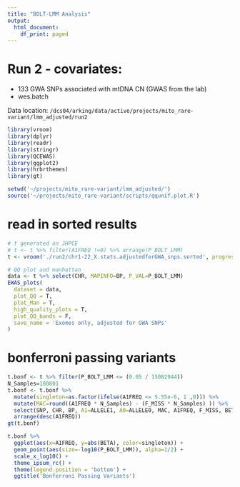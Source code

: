 ```yaml
---
title: "BOLT-LMM Analysis"
output:
  html_document:
    df_print: paged
---
```


# Run 2 - covariates:
- 133 GWA SNPs associated with mtDNA CN (GWAS from the lab)
- wes.batch

Data location:
`/dcs04/arking/data/active/projects/mito_rare-variant/lmm_adjusted/run2`

```r
library(vroom)
library(dplyr)
library(readr)
library(stringr)
library(QCEWAS)
library(ggplot2)
library(hrbrthemes)
library(gt)

setwd('~/projects/mito_rare-variant/lmm_adjusted/')
source('~/projects/mito_rare-variant/scripts/qqunif.plot.R')

```

# read in sorted results
```r
# t generated on JHPCE
# t <- t %>% filter(A1FREQ !=0) %>% arrange(P_BOLT_LMM)
t <- vroom('./run2/chr1-22_X.stats.adjustedforGWA_snps.sorted', progress=T)

# QQ plot and manhattan
data <- t %>% select(CHR, MAPINFO=BP, P_VAL=P_BOLT_LMM)
EWAS_plots(
  dataset = data,
  plot_QQ = T,
  plot_Man = T,
  high_quality_plots = T,
  plot_QQ_bands = F,
  save_name = 'Exomes only, adjusted for GWA SNPs'
)

```

# bonferroni passing variants
```r
t.bonf <- t %>% filter(P_BOLT_LMM <= (0.05 / 15082944))
N_Samples=180801
t.bonf <- t.bonf %>%
  mutate(singleton=as.factor(ifelse(A1FREQ <= 5.55e-6, 1 ,0))) %>%
  mutate(MAC=round((A1FREQ * N_Samples) - (F_MISS * N_Samples) )) %>%
  select(SNP, CHR, BP, A1=ALLELE1, A0=ALLELE0, MAC, A1FREQ, F_MISS, BETA, SE, P_BOLT_LMM, singleton) %>%
  arrange(desc(A1FREQ))
gt(t.bonf)

t.bonf %>%
  ggplot(aes(x=A1FREQ, y=abs(BETA), color=singleton)) +
  geom_point(aes(size=-log10(P_BOLT_LMM)), alpha=1/2) +
  scale_x_log10() +
  theme_ipsum_rc() +
  theme(legend.position = 'bottom') +
  ggtitle('Bonferroni Passing Variants')

```










